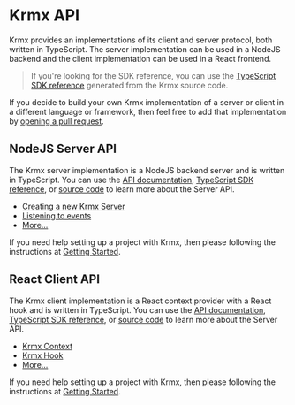 # Krmx API
Krmx provides an implementations of its client and server protocol, both written in TypeScript. The server implementation can be used in a NodeJS backend and the client implementation can be used in a React frontend.

> If you're looking for the SDK reference, you can use the [TypeScript SDK reference](/sdk/index.html) generated from the Krmx source code.

If you decide to build your own Krmx implementation of a server or client in a different language or framework, then feel free to add that implementation by [opening a pull request](https://github.com/simonkarman/krmx).

## NodeJS Server API
The Krmx server implementation is a NodeJS backend server and is written in TypeScript. You can use the [API documentation](krmx-api/server), [TypeScript SDK reference](/sdk/modules/Krmx_Server.html), or [source code](https://github.com/simonkarman/krmx/blob/main/server/src/server.ts) to learn more about the Server API.

- [Creating a new Krmx Server](krmx-api/server#creating-a-server)
- [Listening to events](krmx-api/server#events)
- [More...](krmx-api/server)

If you need help setting up a project with Krmx, then please following the instructions at [Getting Started](getting-started).

## React Client API
The Krmx client implementation is a React context provider with a React hook and is written in TypeScript. You can use the [API documentation](krmx-api/client), [TypeScript SDK reference](/sdk/modules/Krmx_Client.html), or [source code](https://github.com/simonkarman/krmx/blob/main/client/src/client.tsx) to learn more about the Server API.

- [Krmx Context](krmx-api/client#krmx-context)
- [Krmx Hook](krmx-api/client#krmx-hook)
- [More...](krmx-api/client)

If you need help setting up a project with Krmx, then please following the instructions at [Getting Started](getting-started).
